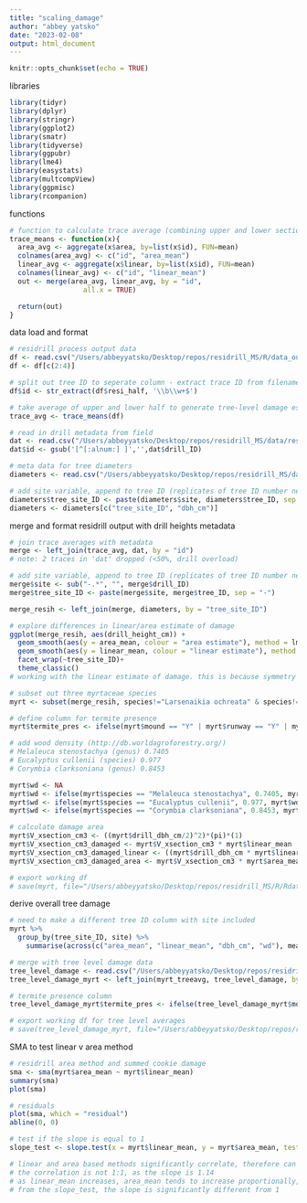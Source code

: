 ```yaml
---
title: "scaling_damage"
author: "abbey yatsko"
date: "2023-02-08"
output: html_document
---
```


```r
knitr::opts_chunk$set(echo = TRUE)
```

libraries
```r
library(tidyr)
library(dplyr)
library(stringr)
library(ggplot2)
library(smatr)
library(tidyverse)
library(ggpubr)
library(lme4)
library(easystats)
library(multcompView)
library(ggpmisc)
library(rcompanion)
```

functions
```r
# function to calculate trace average (combining upper and lower sections)
trace_means <- function(x){
  area_avg <- aggregate(x$area, by=list(x$id), FUN=mean)
  colnames(area_avg) <- c("id", "area_mean")
  linear_avg <- aggregate(x$linear, by=list(x$id), FUN=mean)
  colnames(linear_avg) <- c("id", "linear_mean")
  out <- merge(area_avg, linear_avg, by = "id",
                  all.x = TRUE)

  return(out)
}
```

data load and format
```r
# residrill process output data
df <- read.csv("/Users/abbeyyatsko/Desktop/repos/residrill_MS/R/data_out/damage_est_c.csv")
df <- df[c(2:4)]

# split out tree ID to seperate column - extract trace ID from filename
df$id <- str_extract(df$resi_half, '\\b\\w+$')

# take average of upper and lower half to generate tree-level damage estimates
trace_avg <- trace_means(df)

# read in drill metadata from field
dat <- read.csv("/Users/abbeyyatsko/Desktop/repos/residrill_MS/data/residrill_traces.csv")
dat$id <- gsub('[^[:alnum:] ]','',dat$drill_ID)

# meta data for tree diameters 
diameters <- read.csv("/Users/abbeyyatsko/Desktop/repos/residrill_MS/data/tree_metadata.csv")

# add site variable, append to tree ID (replicates of tree ID number need to be differentiated by site)
diameters$tree_site_ID <- paste(diameters$site, diameters$tree_ID, sep = "-")
diameters <- diameters[c("tree_site_ID", "dbh_cm")]
```

merge and format residrill output with drill heights metadata 
```r
# join trace averages with metadata
merge <- left_join(trace_avg, dat, by = "id")
# note: 2 traces in 'dat' dropped (<50%, drill overload)

# add site variable, append to tree ID (replicates of tree ID number need to be differentiated by site)
merge$site <- sub("-.*", "", merge$drill_ID)  
merge$tree_site_ID <- paste(merge$site, merge$tree_ID, sep = "-")

merge_resih <- left_join(merge, diameters, by = "tree_site_ID")

# explore differences in linear/area estimate of damage
ggplot(merge_resih, aes(drill_height_cm)) + 
  geom_smooth(aes(y = area_mean, colour = "area estimate"), method = lm, se=F) + 
  geom_smooth(aes(y = linear_mean, colour = "linear estimate"), method = lm, se=F) +
  facet_wrap(~tree_site_ID)+
  theme_classic()
# working with the linear estimate of damage. this is because symmetry of damage is an assumption used to fill in incomplete traces in processing steps

# subset out three myrtaceae species 
myrt <- subset(merge_resih, species!="Larsenaikia ochreata" & species!="Gardenia?")

# define column for termite presence
myrt$termite_pres <- ifelse(myrt$mound == "Y" | myrt$runway == "Y" | myrt$termite == "Y", "Y", "N")

# add wood density (http://db.worldagroforestry.org/)
# Melaleuca stenostachya (genus) 0.7405
# Eucalyptus cullenii (species) 0.977
# Corymbia clarksoniana (genus) 0.8453

myrt$wd <- NA
myrt$wd <- ifelse(myrt$species == "Melaleuca stenostachya", 0.7405, myrt$wd)
myrt$wd <- ifelse(myrt$species == "Eucalyptus cullenii", 0.977, myrt$wd)
myrt$wd <- ifelse(myrt$species == "Corymbia clarksoniana", 0.8453, myrt$wd)

# calculate damage area 
myrt$V_xsection_cm3 <- ((myrt$drill_dbh_cm/2)^2)*(pi)*(1)
myrt$V_xsection_cm3_damaged <- myrt$V_xsection_cm3 * myrt$linear_mean
myrt$V_xsection_cm3_damaged_linear <- ((myrt$drill_dbh_cm * myrt$linear_mean)/2)^2 * pi
myrt$V_xsection_cm3_damaged_area <- myrt$V_xsection_cm3 * myrt$area_mean

# export working df 
# save(myrt, file="/Users/abbeyyatsko/Desktop/repos/residrill_MS/R/Rdata/myrt.RData")
```

derive overall tree damage 
```r
# need to make a different tree ID column with site included 
myrt %>%
  group_by(tree_site_ID, site) %>%
    summarise(across(c("area_mean", "linear_mean", "dbh_cm", "wd"), mean)) -> myrt_treeavg

# merge with tree level damage data
tree_level_damage <- read.csv("/Users/abbeyyatsko/Desktop/repos/residrill_MS/data/tree_external_damage.csv")
tree_level_damage_myrt <- left_join(myrt_treeavg, tree_level_damage, by = "tree_site_ID")

# termite presence column 
tree_level_damage_myrt$termite_pres <- ifelse(tree_level_damage_myrt$mound == "Y" | tree_level_damage_myrt$runway == "Y" | tree_level_damage_myrt$termite == "Y", "Y", "N")

# export working df for tree level averages
# save(tree_level_damage_myrt, file="/Users/abbeyyatsko/Desktop/repos/residrill_MS/R/Rdata/tree_level_damage_myrt.RData")
```

SMA to test linear v area method 
```r
# residrill area method and summed cookie damage
sma <- sma(myrt$area_mean ~ myrt$linear_mean)
summary(sma)
plot(sma)

# residuals 
plot(sma, which = "residual") 
abline(0, 0)

# test if the slope is equal to 1
slope_test <- slope.test(x = myrt$linear_mean, y = myrt$area_mean, test.value = 1)

# linear and area based methods significantly correlate, therefore can look at just one
# the correlation is not 1:1, as the slope is 1.14 
# as linear_mean increases, area_mean tends to increase proportionally, though the relationship is slightly steeper than a one-to-one ratio
# from the slope_test, the slope is significantly different from 1
```











